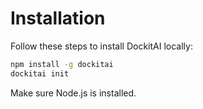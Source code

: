 # Installation

Follow these steps to install DockitAI locally:

```bash
npm install -g dockitai
dockitai init
```

Make sure Node.js is installed.
